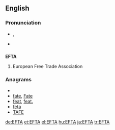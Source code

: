 ==English==

===Pronunciation===
* {{IPA|/ɛf.tɑː/}}, {{SAMPA|/Ef.tA:/}}
* {{hyphenation|eff-tah}}

==={{acronym}}===
'''EFTA'''

# European Free Trade Association

===Anagrams===
* {{alphagram|aeft}}
* [[fate#English|fate]], [[Fate#English|Fate]]
* [[feat#English|feat]], [[feat.#English|feat.]]
* [[feta#English|feta]]
* [[TAFE#English|TAFE]]

[[de:EFTA]]
[[et:EFTA]]
[[el:EFTA]]
[[hu:EFTA]]
[[ja:EFTA]]
[[tr:EFTA]]